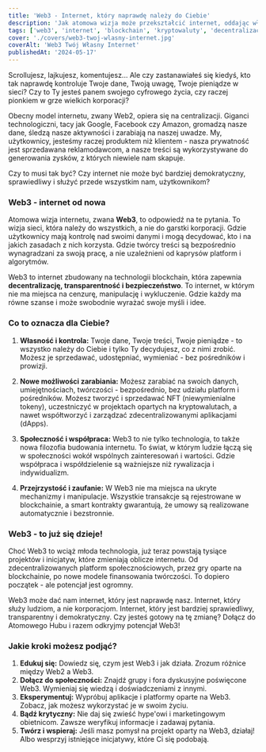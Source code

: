 ```yaml
---
title: 'Web3 - Internet, który naprawdę należy do Ciebie'
description: 'Jak atomowa wizja może przekształcić internet, oddając władzę użytkownikom, zwiększając transparentność i tworząc nowe możliwości ekonomiczne?'
tags: ['web3', 'internet', 'blockchain', 'kryptowaluty', 'decentralizacja']
cover: './covers/web3-twoj-wlasny-internet.jpg'
coverAlt: 'Web3 Twój Własny Internet'
publishedAt: '2024-05-17'
---
```


Scrollujesz, lajkujesz, komentujesz... Ale czy zastanawiałeś się kiedyś, kto tak naprawdę kontroluje Twoje dane, Twoją uwagę, Twoje pieniądze w sieci? Czy to Ty jesteś panem swojego cyfrowego życia, czy raczej pionkiem w grze wielkich korporacji?

Obecny model internetu, zwany Web2, opiera się na centralizacji. Giganci technologiczni, tacy jak Google, Facebook czy Amazon, gromadzą nasze dane, śledzą nasze aktywności i zarabiają na naszej uwadze. My, użytkownicy, jesteśmy raczej produktem niż klientem - nasza prywatność jest sprzedawana reklamodawcom, a nasze treści są wykorzystywane do generowania zysków, z których niewiele nam skapuje.

Czy to musi tak być? Czy internet nie może być bardziej demokratyczny, sprawiedliwy i służyć przede wszystkim nam, użytkownikom?

### Web3 - internet od nowa

Atomowa wizja internetu, zwana **Web3**, to odpowiedź na te pytania. To wizja sieci, która należy do wszystkich, a nie do garstki korporacji. Gdzie użytkownicy mają kontrolę nad swoimi danymi i mogą decydować, kto i na jakich zasadach z nich korzysta. Gdzie twórcy treści są bezpośrednio wynagradzani za swoją pracę, a nie uzależnieni od kaprysów platform i algorytmów.

Web3 to internet zbudowany na technologii blockchain, która zapewnia **decentralizację, transparentność i bezpieczeństwo**. To internet, w którym nie ma miejsca na cenzurę, manipulację i wykluczenie. Gdzie każdy ma równe szanse i może swobodnie wyrażać swoje myśli i idee.

### Co to oznacza dla Ciebie?

1. **Własność i kontrola:**
   Twoje dane, Twoje treści, Twoje pieniądze - to wszystko należy do Ciebie i tylko Ty decydujesz, co z nimi zrobić. Możesz je sprzedawać, udostępniać, wymieniać - bez pośredników i prowizji.

2. **Nowe możliwości zarabiania:**
   Możesz zarabiać na swoich danych, umiejętnościach, twórczości - bezpośrednio, bez udziału platform i pośredników. Możesz tworzyć i sprzedawać NFT (niewymienialne tokeny), uczestniczyć w projektach opartych na kryptowalutach, a nawet współtworzyć i zarządzać zdecentralizowanymi aplikacjami (dApps).

3. **Społeczność i współpraca:**
   Web3 to nie tylko technologia, to także nowa filozofia budowania internetu. To świat, w którym ludzie łączą się w społeczności wokół wspólnych zainteresowań i wartości. Gdzie współpraca i współdzielenie są ważniejsze niż rywalizacja i indywidualizm.

4. **Przejrzystość i zaufanie:**
   W Web3 nie ma miejsca na ukryte mechanizmy i manipulacje. Wszystkie transakcje są rejestrowane w blockchainie, a smart kontrakty gwarantują, że umowy są realizowane automatycznie i bezstronnie.

### Web3 - to już się dzieje!

Choć Web3 to wciąż młoda technologia, już teraz powstają tysiące projektów i inicjatyw, które zmieniają oblicze internetu. Od zdecentralizowanych platform społecznościowych, przez gry oparte na blockchainie, po nowe modele finansowania twórczości. To dopiero początek - ale potencjał jest ogromny.

Web3 może dać nam internet, który jest naprawdę nasz. Internet, który służy ludziom, a nie korporacjom. Internet, który jest bardziej sprawiedliwy, transparentny i demokratyczny. Czy jesteś gotowy na tę zmianę? Dołącz do Atomowego Hubu i razem odkryjmy potencjał Web3!

### Jakie kroki możesz podjąć?

1. **Edukuj się:** Dowiedz się, czym jest Web3 i jak działa. Zrozum różnice między Web2 a Web3.
2. **Dołącz do społeczności:** Znajdź grupy i fora dyskusyjne poświęcone Web3. Wymieniaj się wiedzą i doświadczeniami z innymi.
3. **Eksperymentuj:** Wypróbuj aplikacje i platformy oparte na Web3. Zobacz, jak możesz wykorzystać je w swoim życiu.
4. **Bądź krytyczny:** Nie daj się zwieść hype'owi i marketingowym obietnicom. Zawsze weryfikuj informacje i zadawaj pytania.
5. **Twórz i wspieraj:** Jeśli masz pomysł na projekt oparty na Web3, działaj! Albo wesprzyj istniejące inicjatywy, które Ci się podobają.
